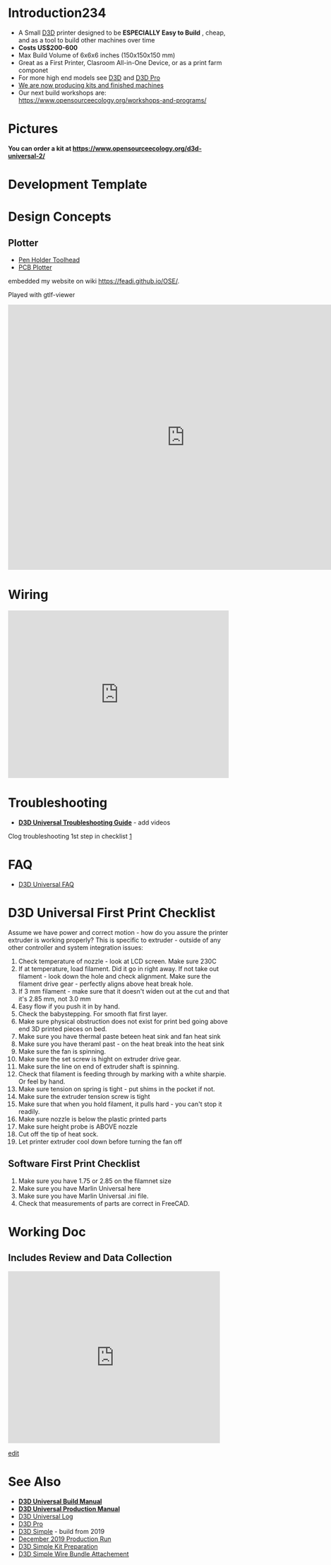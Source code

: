 =Introduction234=
*A Small [[D3D]] printer designed to be '''ESPECIALLY Easy to  Build''' , cheap, and as a tool to build other machines over time
*'''Costs US$200-600 '''
*Max Build Volume of 6x6x6 inches (150x150x150 mm)
*Great as a First Printer, Clasroom All-in-One Device, or as a print farm componet
*For more high end models see [[D3D]] and [[D3D Pro]]
*[https://www.opensourceecology.org/d3d-universal-2/ We are now producing kits and finished machines]
*Our next build workshops are: https://www.opensourceecology.org/workshops-and-programs/


=Pictures=
'''You can order a kit at https://www.opensourceecology.org/d3d-universal-2/'''


=Development Template=


=Design Concepts=

==Plotter==
*[[Pen Holder Toolhead]]
*[[PCB Plotter]]
embedded my website on wiki [https://feadi.github.io/OSE/ https://feadi.github.io/OSE/]. 

Played with gtlf-viewer

<html><iframe src="https://gltf-viewer.donmccurdy.com#kiosk=1&model=https://feadi.github.io/OSE/gltf/gltf/test01.glb" style="width: 800px;" height="600px" frameBorder="0"></iframe></html>

=Wiring=
<html><iframe src="https://www.facebook.com/plugins/post.php?href=https%3A%2F%2Fwww.facebook.com%2Fmarcin.jakubowski.378%2Fposts%2F10217401078076065&width=500" width="500" height="379" style="border:none;overflow:hidden" scrolling="no" frameborder="0" allowTransparency="true" allow="encrypted-media"></iframe></html>

=Troubleshooting=
*'''[[D3D Universal Troubleshooting Guide]]''' - add videos

Clog troubleshooting 1st step in checklist [https://youtu.be/09VkDHkd7NA]

=FAQ=
*[[D3D Universal FAQ]]

=D3D Universal First Print Checklist=
Assume we have power and correct motion - how do you assure the printer extruder is working properly? This is specific to extruder - outside of any other controller and system integration issues:

#Check temperature of nozzle - look at LCD screen. Make sure 230C
#If at temperature, load filament. Did it go in right away. If not take out filament - look down the hole and check alignment. Make sure the filament drive gear - perfectly aligns above heat break hole.
#If 3 mm filament - make sure that it doesn't widen out at the cut and that it's 2.85 mm, not 3.0 mm
#Easy flow if you push it in by hand.
#Check the babystepping. For smooth flat first layer.
#Make sure physical obstruction does not exist for print bed  going above end 3D printed pieces on bed.
#Make sure you have thermal paste beteen heat sink and fan heat sink
#Make sure you have theraml past - on the heat break into the heat sink
#Make sure the fan is spinning.
#Make sure the set screw is hight on extruder drive gear. 
#Make sure the line on end of extruder shaft is spinning.
#Check that filament is feeding through by marking with a white sharpie. Or feel by hand.
#Make sure tension on spring is tight - put shims in the pocket if not.
#Make sure the extruder tension screw is tight
#Make sure that when you hold filament, it pulls hard - you can't stop it readily.
#Make sure nozzle is below the plastic printed parts
#Make sure height probe is ABOVE nozzle
#Cut off the tip of heat sock.
#Let printer extruder cool down before turning the fan off

==Software First Print Checklist==
#Make sure you have 1.75 or 2.85 on the filamnet size
#Make sure you have Marlin Universal here
#Make sure you have Marlin Universal .ini file.
#Check that measurements of parts are correct in FreeCAD.

=Working Doc=

==Includes Review and Data Collection==
<html><iframe src="https://docs.google.com/presentation/d/e/2PACX-1vQOvWBdHZ8cYcGu1_brqbhbd7GpU_vYZjiu72ffANSg8Wl2LrdN7v8BjJixLS4FP_KVxLgdXlmpDh-o/embed?start=false&loop=false&delayms=3000" frameborder="0" width="480" height="389" allowfullscreen="true" mozallowfullscreen="true" webkitallowfullscreen="true"></iframe></html>

[https://docs.google.com/presentation/d/1W5hmlqCsap-q-SiPrjyBIqXnOrp_A4rFG1lPcPm5jfo/edit edit]

=See Also=
*'''[[D3D Universal Build Manual]]'''
*'''[[D3D Universal Production Manual]]'''
*[[D3D Universal Log]]
*[[D3D Pro]]
*[[D3D Simple]] - build from 2019
*[[December 2019 Production Run]]
*[[D3D Simple Kit Preparation]]
*[[D3D Simple Wire Bundle Attachement]]